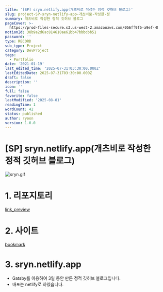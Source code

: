 ```yaml
---
title: '[SP] sryn.netlify.app(개츠비로 작성한 정적 깃허브 블로그)'
slug: project-SP-sryn-netlify-app-개츠비로-작성한-정
summary: 개츠비로 작성한 정적 깃허브 블로그
pageCover: >-
  https://prod-files-secure.s3.us-west-2.amazonaws.com/056ff9f5-a9ef-486f-8acb-9eef51d06a2d/cabd58c5-885a-48b5-97a6-2630d40b6906/%E1%84%89%E1%85%B3%E1%84%8F%E1%85%B3%E1%84%85%E1%85%B5%E1%86%AB%E1%84%89%E1%85%A3%E1%86%BA_2024-06-24_%E1%84%8B%E1%85%A9%E1%84%92%E1%85%AE_4.52.25.png?X-Amz-Algorithm=AWS4-HMAC-SHA256&X-Amz-Content-Sha256=UNSIGNED-PAYLOAD&X-Amz-Credential=ASIAZI2LB4666AURSNKZ%2F20250801%2Fus-west-2%2Fs3%2Faws4_request&X-Amz-Date=20250801T073147Z&X-Amz-Expires=3600&X-Amz-Security-Token=IQoJb3JpZ2luX2VjEL%2F%2F%2F%2F%2F%2F%2F%2F%2F%2F%2FwEaCXVzLXdlc3QtMiJHMEUCIDS3lMLgCRMfjgGtojH6dyVTXFEdnErxlTwW7FlSpkjnAiEAyOMaFzSdlovtsY4eoMi%2FzWyuK8x3Ujx8%2BDfOn5kA5eoqiAQI6P%2F%2F%2F%2F%2F%2F%2F%2F%2F%2FARAAGgw2Mzc0MjMxODM4MDUiDKcJSlTgbwPllxssmCrcA5ucreSIcgVyrR91muPdgFQpLexvr5rNqq8oLyIXgo%2BUIjIBti4IFPWzs%2BYAfVlT0Xrvnj7uzPrV03XVCFdAZxPF9xKEOF4Vvxzybp7676yZJvc4pC7asguGoRzk34vIxvyXlD6wcjhqn726HIoXsGOzS8i5I1HPI8Hv62MF739dqPHK0SxRt9O8VkgrPLGYAhNLEi7%2FHJEV6Ocfa3DYcwyBslZUKiXVwAWYNjL5%2BhQhtItoUoeW4NJP5d5gWpc03fEgUtJp7g7ItRGiKOmKsJ2PFOXNBtCjIGwCrItUTdulmQ%2FSgKo%2BtSe9vHgBd%2FcyykxoxTdZMydrI9b83U0MqBssrg0khnkyN0qGtC2RF7rN415HJQQCH%2BQQxzgglEIuuSF6dXRH0HW0TQ9Uzg1l6nZn6%2B45AkOPFTTaTgdZFfuj1427F8q0Opt%2BXyMrg5cEh0ZvqTmWhkL7l0n2ITbiH%2By5rI8D6BMxccoSGcCICiF574L5Nd5dNXRMuDlaTkWMli1iROvMlnBQ1Tw0ZhW35TJo0At1%2FGk22b4SLIOU%2BRe6IPcrozKINMojr%2FSMMk9RujTvrys2R3FI%2BIcat9VCmyiMbL4H5SgtMqYPyzLjzJvL7rVVWkZJ2%2FgvgsD6MOfQscQGOqUB8hRc%2FT7usJI%2FH5DethZHU8yYD7LESvKKKVwOmMS6967%2BpaskiW5pi38%2B44s8jOmJetMyhOuvZFLHtq%2FpxaBCEW9CJ6V1YX3p2O6q3gCQhTckOGCh72P2w8XfGpB1gwzDfVJ7VoKunNQeXfvblQfbG1wxA4U2jxajG8bX74PEShbrSrrvBBbsSJxCMqsTQpEFNIxdrlr9eNOG5P8bW61iVuK4bfvA&X-Amz-Signature=1db076cfcb918e55511ea99ad231e0669b80eb96b639097bf66eb9a36f804376&X-Amz-SignedHeaders=host&x-amz-checksum-mode=ENABLED&x-id=GetObject
notionId: 38b9a2d6ac814610ae61bb47bbbdbb51
password: ''
type: RECORD
sub_type: Project
category: DevProject
tags:
  - Portfolio
date: '2021-01-19'
last_edited_time: '2025-07-31T03:30:00.000Z'
lastEditedDate: 2025-07-31T03:30:00.000Z
draft: false
description: ''
icon: ''
full: false
favorite: false
lastModified: '2025-08-01'
readingTime: 1
wordCount: 42
status: published
author: ryoon
version: 1.0.0
---
```

# [SP] sryn.netlify.app(개츠비로 작성한 정적 깃허브 블로그)


![sryn.gif](https://prod-files-secure.s3.us-west-2.amazonaws.com/056ff9f5-a9ef-486f-8acb-9eef51d06a2d/ebc4adbf-fbf7-4bb1-ac2c-94beec843488/sryn.gif?X-Amz-Algorithm=AWS4-HMAC-SHA256&X-Amz-Content-Sha256=UNSIGNED-PAYLOAD&X-Amz-Credential=ASIAZI2LB46623U6AVXO%2F20250801%2Fus-west-2%2Fs3%2Faws4_request&X-Amz-Date=20250801T073314Z&X-Amz-Expires=3600&X-Amz-Security-Token=IQoJb3JpZ2luX2VjEL%2F%2F%2F%2F%2F%2F%2F%2F%2F%2F%2FwEaCXVzLXdlc3QtMiJGMEQCIDOBRkaA1CPqvAJ2ron84XVdHihL3hGFtQ7GZYLXUNE7AiBgOusXASg0XC3x6nB6YpWfkmyW6hT9ZIIfNXaP0b8OaiqIBAjo%2F%2F%2F%2F%2F%2F%2F%2F%2F%2F8BEAAaDDYzNzQyMzE4MzgwNSIMUV%2FXfLD1bdg%2Bu9GqKtwDxQc10VAiuFUemsffSiY10%2FWkSc%2FURaVmZ3UUEB62WNYOqthRHBP%2Fu7cdQlTymbh%2BX%2BGdd4xcStM%2BAJWj97xH2mLMnh2uuYDhdNhQg%2BHDAm9czeFKM92MlWj53dnwrWvTU2kYiOeXi9Y9AxIDMAzdSjtCtEM32NdmWzS%2FCARRerzkpb5jMi2lRV9U8%2B%2B4zHFAAoWEgnKtletkiUIcT%2BLi3snSqZTwo7qpM0Z24LFIF3Qx%2B6Xra44THSOnmUu4xj3cLhpeQAEsPuTEQIN%2FfNDsyouwCR0IbQUfAuJpxJ5cKoVQb5V50zqyxXIQCRM8sKK%2FhtFk6bzCngnOZUu54eDSwEaZCHaoZR3Xt7NhnHdj%2Bze2PJRLd0XX28RbgRbK1SNcDmIJijJ2DATAEKnO%2BpkcrLpfV5KRr51v%2BCP0VDgmnA7z1%2BYf45qdQHbofn4hAQI3z6UUwKA35kjuTXGIi6oz82AO1EZ4FoVGhyFI%2BNllbM6DnHYgdpn4eZNqEOVfH%2BgZm4j8UXOZbHqr6DMoEeqFyGLcFZdvWYex9pi54wnOE24BK2jQmxitoXA7NoGgQK43lRKDi%2B1ehvjH06N8bRhRl7zBQd8OB%2BlG9fDrlYxZZ6GBDEueHE3TtCUsteAwjNGxxAY6pgGNA7UssTZKAD4XHvokHj921B0cFaEuzpAfByC24ypNFX95ZndySsN7iud9f3dSS2EyB%2BwSwAek9e7Hgb2kkLcqA4UR%2BDWqdMEl7xUR32%2B3DKlqNW9FHi19bl73lbhXH9Zerb4DW3y4OC0YHeu5pzRkaRguSf6e8egbx7jMjh50HGz8WRtQa45QgKy%2Fi3FaXI1Tylg%2B1HZKa%2FZcSJaJvoth1cTB%2Fn8f&X-Amz-Signature=b4be0c0f7b94d09e5f4a18cfca2b8d15cc041cf83ca2133d5e8ed67153579214&X-Amz-SignedHeaders=host&x-amz-checksum-mode=ENABLED&x-id=GetObject)


# 1. 리포지토리


[link_preview](https://github.com/ryoon-with-wisdomtrees/sryn)


# 2. 사이트


[bookmark](https://sryn.netlify.app/)


# 3. sryn.netlify.app

- Gatsby를 이용하여 3일 동안 만든 정적 깃허브 블로그입니다.
- 배포는 netlify로 하였습니다.
